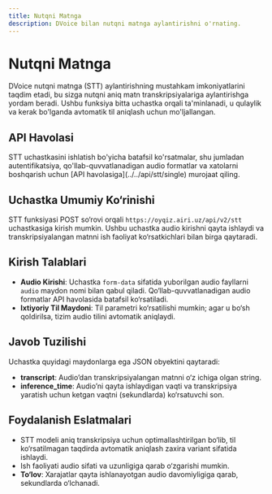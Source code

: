 ```yaml
---
title: Nutqni Matnga
description: DVoice bilan nutqni matnga aylantirishni o'rnating.
---
```


# Nutqni Matnga

DVoice nutqni matnga (STT) aylantirishning mustahkam imkoniyatlarini taqdim etadi, bu sizga nutqni aniq matn transkripsiyalariga aylantirishga yordam beradi. Ushbu funksiya bitta uchastka orqali ta'minlanadi, u qulaylik va kerak bo'lganda avtomatik til aniqlash uchun mo'ljallangan.

## API Havolasi

<Callout type="info">
  STT uchastkasini ishlatish bo'yicha batafsil ko'rsatmalar, shu jumladan
  autentifikatsiya, qo'llab-quvvatlanadigan audio formatlar va xatolarni
  boshqarish uchun [API havolasiga](../../api/stt/single) murojaat qiling.
</Callout>

## Uchastka Umumiy Ko‘rinishi

STT funksiyasi POST so‘rovi orqali `https://oyqiz.airi.uz/api/v2/stt` uchastkasiga kirish mumkin. Ushbu uchastka audio kirishni qayta ishlaydi va transkripsiyalangan matnni ish faoliyat ko‘rsatkichlari bilan birga qaytaradi.

## Kirish Talablari

- **Audio Kirishi**: Uchastka `form-data` sifatida yuborilgan audio fayllarni `audio` maydon nomi bilan qabul qiladi. Qo‘llab-quvvatlanadigan audio formatlar API havolasida batafsil ko‘rsatiladi.
- **Ixtiyoriy Til Maydoni**: Til parametri ko‘rsatilishi mumkin; agar u bo‘sh qoldirilsa, tizim audio tilini avtomatik aniqlaydi.

## Javob Tuzilishi

Uchastka quyidagi maydonlarga ega JSON obyektini qaytaradi:

- **transcript**: Audio’dan transkripsiyalangan matnni o‘z ichiga olgan string.
- **inference_time**: Audio’ni qayta ishlaydigan vaqti va transkripsiya yaratish uchun ketgan vaqtni (sekundlarda) ko‘rsatuvchi son.

## Foydalanish Eslatmalari

- STT modeli aniq transkripsiya uchun optimallashtirilgan bo‘lib, til ko‘rsatilmagan taqdirda avtomatik aniqlash zaxira variant sifatida ishlaydi.
- Ish faoliyati audio sifati va uzunligiga qarab o‘zgarishi mumkin.
- **To‘lov**: Xarajatlar qayta ishlanayotgan audio davomiyligiga qarab, sekundlarda o‘lchanadi.
